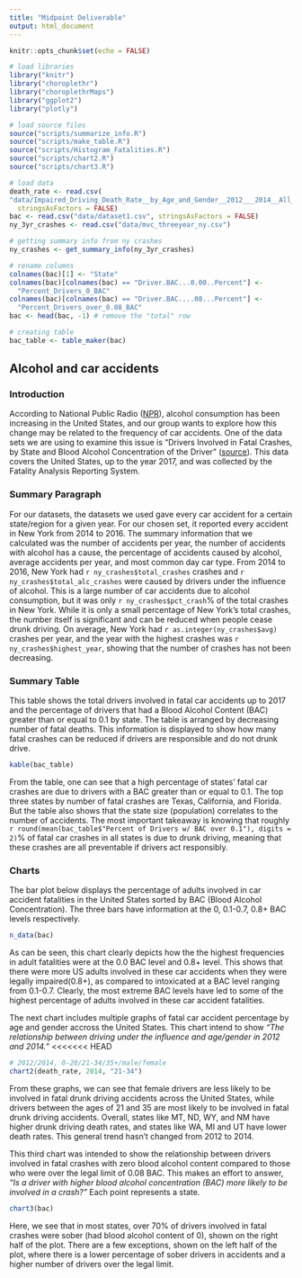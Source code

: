 ```yaml
---
title: "Midpoint Deliverable"
output: html_document
---
```


```r
knitr::opts_chunk$set(echo = FALSE)

# load libraries
library("knitr")
library("choroplethr")
library("choroplethrMaps")
library("ggplot2")
library("plotly")

# load source files
source("scripts/summarize_info.R")
source("scripts/make_table.R")
source("scripts/Histogram_Fatalities.R")
source("scripts/chart2.R")
source("scripts/chart3.R")

# load data
death_rate <- read.csv(
"data/Impaired_Driving_Death_Rate__by_Age_and_Gender__2012___2014__All_States.csv",
  stringsAsFactors = FALSE)
bac <- read.csv("data/dataset1.csv", stringsAsFactors = FALSE)
ny_3yr_crashes <- read.csv("data/mvc_threeyear_ny.csv")

# getting summary info from ny crashes
ny_crashes <- get_summary_info(ny_3yr_crashes)

# rename columns
colnames(bac)[1] <- "State"
colnames(bac)[colnames(bac) == "Driver.BAC...0.00..Percent"] <-
  "Percent_Drivers_0_BAC"
colnames(bac)[colnames(bac) == "Driver.BAC....08...Percent"] <-
  "Percent_Drivers_over_0.08_BAC"
bac <- head(bac, -1) # remove the "total" row

# creating table
bac_table <- table_maker(bac)
```

## Alcohol and car accidents

### Introduction

According to National Public Radio ([NPR](https://www.npr.org/sections/thetwo-way/2017/08/10/542409957/drinking-on-
the-rise-in-u-s-especially-for-women-minorities-older-adults)), alcohol consumption has been increasing in the United States, and our group wants to explore how 
this change may be related to the frequency of car accidents. 
One of the data sets we are using to examine this issue is "Drivers Involved in 
Fatal Crashes, by State and Blood Alcohol Concentration of the Driver" ([source](https://www-fars.nhtsa.dot.gov/States/StatesAlcohol.aspx)). This 
data covers the United States, up to the year 2017, and was collected by the 
Fatality Analysis Reporting System.

### Summary Paragraph
For our datasets, the datasets we used gave every car accident for a certain state/region for a given year. For our chosen set, it reported every accident in New York from 2014 to 2016. The summary information that we calculated was the number of accidents per year, the number of accidents with alcohol has a cause, the percentage of accidents caused by alcohol, average accidents per year, and most common day car type. From 2014 to 2016, New York had `r ny_crashes$total_crashes` crashes and `r ny_crashes$total_alc_crashes` were caused by drivers under the influence of alcohol. This is a large number of car accidents due to alcohol consumption, but it was only `r ny_crashes$pct_crash`% of the total crashes in New York. While it is only a small percentage of New York's total crashes, the number itself is significant and can be reduced when people cease drunk driving. On average, New York had `r as.integer(ny_crashes$avg)` crashes per year, and the year with the highest crashes was `r ny_crashes$highest_year`, showing that the number of crashes has not been decreasing.

### Summary Table
This table shows the total drivers involved in fatal car accidents up to 2017 and the percentage of drivers that had a Blood Alcohol Content (BAC) greater than or equal to 0.1 by state. The table is arranged by decreasing number of fatal deaths. This information is displayed to show how many fatal crashes can be reduced if drivers are responsible and do not drunk drive.

``` r
kable(bac_table)
```

From the table, one can see that a high percentage of states' fatal car crashes are due to drivers with a BAC greater than or equal to 0.1. The top three states by number of fatal crashes are Texas, California, and Florida. But the table also shows that the state size (population) correlates to the number of accidents. The most important takeaway is knowing that roughly `r round(mean(bac_table$"Percent of Drivers w/ BAC over 0.1"), digits = 2)`% of fatal car crashes in all states is due to drunk driving, meaning that these crashes are all preventable if drivers act responsibly. 

### Charts
The bar plot below displays the percentage of adults involved in car accident fatalities in the United States sorted by BAC (Blood Alcohol Concentration). The three bars have information at the 0, 0.1-0.7, 0.8+ BAC levels respectively. 
```r
n_data(bac)
```

As can be seen, this chart clearly depicts how the the highest frequencies in adult fatalities were at the 0.0 BAC level and 0.8+ level. This shows that there were more US adults involved in these car accidents when they were legally impaired(0.8+), as compared to intoxicated at a BAC level ranging from 0.1-0.7. Clearly, the most extreme BAC levels have led to some of the highest percentage of adults involved in these car accident fatalities.

The next chart includes multiple graphs of fatal car accident percentage by age and gender accross the United States. This chart intend to show _"The relationship between driving under the influence and age/gender in 2012 and 2014."_
<<<<<<< HEAD
```r
# 2012/2014, 0-20/21-34/35+/male/female
chart2(death_rate, 2014, "21-34")
```

From these graphs, we can see that female drivers are less likely to be involved 
in fatal drunk driving accidents across the United States, while drivers between 
the ages of 21 and 35 are most likely to be involved in fatal drunk driving accidents. Overall, states like MT, ND, WY, and NM have higher drunk driving 
death rates, and states like WA, MI and UT have lower death rates. This general
trend hasn't changed from 2012 to 2014. 

This third chart was intended to show the relationship between drivers involved in fatal crashes with zero blood alcohol content compared to those who were over the legal limit of 0.08 BAC. This makes an effort to answer, _"Is a driver with higher blood alcohol concentration (BAC) more likely to be involved in a crash?"_ 
Each point represents a state.

```r
chart3(bac)
```

Here, we see that in most states, over 70% of drivers involved in fatal crashes were sober (had blood alcohol content of 0), shown on the right half of the plot. There are a few exceptions, shown on the left half of the plot, where there is a lower percentage of sober drivers in accidents and a higher number of drivers over the legal limit.